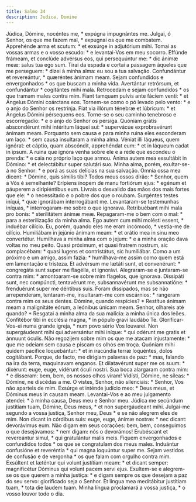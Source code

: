 ```yaml
---
title: Salmo 34
description: Judica, Domine
---
```


<div class="grid grid-cols-2 gap-5">
  <span class="text-justify">
    Júdica, Dómine, nocéntes me, * expúgna impugnántes me.
  </span>
  <span class="text-justify">
    Julgai, ó Senhor, os que me fazem mal, * expugnai os que me combatem.
  </span>
  <span class="text-justify">
    Apprehénde arma et scutum: * et exsúrge in adjutórium mihi.
  </span>
  <span class="text-justify">
    Tomai as vossas armas e o vosso escudo: * e levantai-Vos em meu socorro.
  </span>
  <span class="text-justify">
    Effúnde frámeam, et conclúde advérsus eos, qui persequúntur me: * dic ánimæ
    meæ: salus tua ego sum.
  </span>
  <span class="text-justify">
    Tirai da espada e cortai a passagem àqueles que me perseguem: * dizei à
    minha alma: eu sou a tua salvação.
  </span>
  <span class="text-justify">
    Confundántur et revereántur, * quæréntes ánimam meam.
  </span>
  <span class="text-justify">
    Sejam confundidos e envergonhados * os que buscam a minha vida.
  </span>
  <span class="text-justify">
    Avertántur retrórsum, et confundántur * cogitántes mihi mala.
  </span>
  <span class="text-justify">
    Retrocedam e sejam confundidos * os que tramam males contra mim.
  </span>
  <span class="text-justify">
    Fiant tamquam pulvis ante fáciem venti: * et Ángelus Dómini coárctans eos.
  </span>
  <span class="text-justify">
    Tornem-se como o pó levado pelo vento: * e o anjo do Senhor os restrinja.
  </span>
  <span class="text-justify">
    Fiat via illórum ténebræ et lúbricum: * et Ángelus Dómini pérsequens eos.
  </span>
  <span class="text-justify">
    Torne-se o seu caminho tenebroso e escorregadio: * e o anjo do Senhor os
    persiga.
  </span>
  <span class="text-justify">
    Quóniam gratis abscondérunt mihi intéritum láquei sui: * supervácue
    exprobravérunt ánimam meam.
  </span>
  <span class="text-justify">
    Porquanto sem causa e para minha ruina eles esconderam um laço: * sem causa
    insultaram a minha alma.
  </span>
  <span class="text-justify">
    Véniat illi láqueus, quem ignórat: et cáptio, quam abscóndit, apprehéndat
    eum: * et in láqueum cadat in ipsum.
  </span>
  <span class="text-justify">
    A ruina que ignora venha sobre ele e a rede que escondeu o prenda: * e caia
    no próprio laço que armou.
  </span>
  <span class="text-justify">
    Ánima autem mea exsultábit in Dómino: * et delectábitur super salutári suo.
  </span>
  <span class="text-justify">
    Minha alma, porém, exultar-se-á no Senhor: * e porá as suas delícias na sua
    salvação.
  </span>
  <span class="text-justify">
    Omnia ossa mea dicent: * Dómine, quis símilis tibi?
  </span>
  <span class="text-justify">
    Todos meus ossos dirão: * Senhor, quem a Vós é semelhante?
  </span>
  <span class="text-justify">
    Erípiens ínopem de manu fortiórum ejus: * egénum et páuperem a diripiéntibus
    eum.
  </span>
  <span class="text-justify">
    Livrais o desvalido das mãos dos mais fortes que ele: * o necessitado e o
    pobre dos que o roubam.
  </span>
  <span class="text-justify">
    Surgéntes testes iníqui, * quæ ignorábam interrogábant me.
  </span>
  <span class="text-justify">
    Levantaram-se testemunhas iníquas, * interrogaram-me sobre o que ignorava.
  </span>
  <span class="text-justify">
    Retribuébant mihi mala pro bonis: * sterilitátem ánimæ meæ.
  </span>
  <span class="text-justify">
    Repagaram-me o bem com o mal: * para a esterilização da minha alma.
  </span>
  <span class="text-justify">
    Ego autem cum mihi molésti essent, * induébar cilício.
  </span>
  <span class="text-justify">
    Eu, porém, quando eles me eram incómodo, * vestia-me de cilício.
  </span>
  <span class="text-justify">
    Humiliábam in jejúnio ánimam meam: * et orátio mea in sinu meo convertétur.
  </span>
  <span class="text-justify">
    Humilhava a minha alma com o jejum: * e a minha oração dava voltas no meu
    peito.
  </span>
  <span class="text-justify">
    Quasi próximum, et quasi fratrem nostrum, sic complacébam: * quasi lugens et
    contristátus, sic humiliábar.
  </span>
  <span class="text-justify">
    Como a um próximo e um amigo, assim fazia: * humilhava-me assim como quem
    está em lamentação e tristeza.
  </span>
  <span class="text-justify">
    Et advérsum me lætáti sunt, et convenérunt: * congregáta sunt super me
    flagélla, et ignorávi.
  </span>
  <span class="text-justify">
    Alegraram-se e juntaram-se contra mim: * amontoaram-se sobre mim flagelos,
    que ignorava.
  </span>
  <span class="text-justify">
    Dissipáti sunt, nec compúncti, tentavérunt me, subsannavérunt me
    subsannatióne: * frenduérunt super me déntibus suis.
  </span>
  <span class="text-justify">
    Foram dissipados, mas se não arrependeram, tentaram-me, insultaram-me com
    escárnios: * rangeram contra mim os seus dentes.
  </span>
  <span class="text-justify">
    Dómine, quando respícies? * Restítue ánimam meam a malignitáte eórum, a
    leónibus únicam meam.
  </span>
  <span class="text-justify">
    Senhor, olhareis até quando? * Resgatai a minha alma da sua malícia: a minha
    única dos leões.
  </span>
  <span class="text-justify">
    Confitébor tibi in ecclésia magna, * in pópulo gravi laudábo Te.
  </span>
  <span class="text-justify">
    Glorificar-Vos-ei numa grande igreja, * num povo sério Vos louvarei.
  </span>
  <span class="text-justify">
    Non supergáudeant mihi qui adversántur mihi iníque: * qui odérunt me gratis
    et ánnuunt óculis.
  </span>
  <span class="text-justify">
    Não regozijem sobre mim os que me atacam injustamente: * que me odeiam sem
    causa e piscam os olhos em troça.
  </span>
  <span class="text-justify">
    Quóniam mihi quidem pacífice loquebántur: * et in iracúndia terræ loquéntes,
    dolos cogitábant.
  </span>
  <span class="text-justify">
    Porque, de facto, me dirigiam palavras de paz: * mas, falando na ira da
    terra, maquinavam enganos.
  </span>
  <span class="text-justify">
    Et dilatavérunt super me os suum: * dixérunt: euge, euge, vidérunt óculi
    nostri.
  </span>
  <span class="text-justify">
    Sua boca alargaram contra mim: * e disseram: bem, bem, os nossos olhos
    viram!
  </span>
  <span class="text-justify">
    Vidísti, Dómine, ne síleas: * Dómine, ne discédas a me.
  </span>
  <span class="text-justify">
    O vistes, Senhor, não silenciais: * Senhor, Vos não aparteis de mim.
  </span>
  <span class="text-justify">
    Exsúrge et inténde judício meo: * Deus meus, et Dóminus meus in causam meam.
  </span>
  <span class="text-justify">
    Levantai-Vos e ao meu julgamento atendei: * à minha causa, Deus meu e Senhor
    meu.
  </span>
  <span class="text-justify">
    Júdica me secúndum justítiam tuam, Dómine, Deus meus, * et non supergáudeant
    mihi.
  </span>
  <span class="text-justify">
    Julgai-me segundo a vossa justiça, Senhor meu, Deus * e se não alegrem eles
    de mim.
  </span>
  <span class="text-justify">
    Non dicant in córdibus suis: euge, euge, ánimæ nostræ: * nec dicant:
    devorávimus eum.
  </span>
  <span class="text-justify">
    Não digam em seus corações: bem, bem, conseguimos o que desejávamos: * nem
    digam: nós o devorámos!
  </span>
  <span class="text-justify">
    Erubéscant et revereántur simul, * qui gratulántur malis meis.
  </span>
  <span class="text-justify">
    Fiquem envergonhados e confundidos todos * os que se congratulam dos meus
    males.
  </span>
  <span class="text-justify">
    Induántur confusióne et reveréntia * qui magna loquúntur super me.
  </span>
  <span class="text-justify">
    Sejam vestidos de confusão e de vergonha * os que falam com orgulho contra
    mim.
  </span>
  <span class="text-justify">
    Exsúltent et læténtur qui volunt justítiam meam: * et dicant semper:
    magnificétur Dóminus qui volunt pacem servi ejus.
  </span>
  <span class="text-justify">
    Exultem-se e alegrem-se os que querem a minha justiça: * e digam sempre os
    que desejam a paz do seu servo: glorificado seja o Senhor.
  </span>
  <span class="text-justify">
    Et lingua mea meditábitur justítiam tuam, * tota die laudem tuam.
  </span>
  <span class="text-justify">
    Minha língua proclamará a vossa justiça, * o vosso louvor todo o dia.
  </span>
</div>
